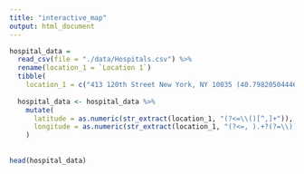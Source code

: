 ```yaml
---
title: "interactive_map"
output: html_document
---
```


```r
hospital_data =
  read_csv(file = "./data/Hospitals.csv") %>% 
  rename(location_1 = `Location 1`)
  tibble(
    location_1 = c("413 120th Street New York, NY 10035 (40.798205044469, -73.932667945174)", "79 01 Elmhurst, NY 11373 (40.738710402563, -73.878351155182)", "	2201 Neptune Avenue Brooklyn, NY 11224 (40.578488319967, -73.989497148121)"))
  
  hospital_data <- hospital_data %>% 
    mutate(
      latitude = as.numeric(str_extract(location_1, "(?<=\\()[^,]+")),
      longitude = as.numeric(str_extract(location_1, "(?<=, ).+?(?=\\))"))
    )
    
  
head(hospital_data)
```

